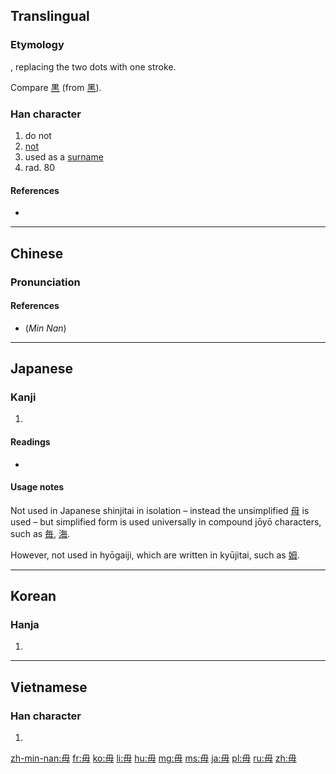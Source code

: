{{also|母}}
==Translingual==
{{stroke order|type=animate}}

===Etymology===
{{Han etyl}}
{{Han simp|母|f=⺀|t=丿}}, replacing the two dots with one stroke.

Compare [[黒]] (from [[黑]]).

===Han character===
{{Han char|rn=80|rad=毋|as=00|sn=4|four=7750<sub>0</sub>|canj=田十 (WJ)}}

# do not
# [[not]]
# used as a [[surname]]
# rad. 80

====References====
* {{Han ref|kx=0588.230|dkj=16721|dj=0980.290|hdz=42380.010|uh=6BCB|ud=27595|bh=A4F0|bd=42224}}

----

==Chinese==
{{zh-forms}}

===Pronunciation===
{{zh-pron
|m=wú
|c=mou4
|h=pfs=vu
|mn=m̄
|w=
|mc=y
|oc=y
|ma=|ma2=
|cat=v,adv,n
}}

====References====
*(''Min Nan'') {{thcwd|818|毋}}

----

==Japanese==

===Kanji===
{{ja-kanji|grade=|rs=毋00}}

# {{defn|lang=ja|sort=毋00}}

====Readings====
* {{ja-readings|on=[[ぶ]] (bu), [[む]] (mu)|kun=[[ない]] (nai), [[なかれ]] (nakare)}}

====Usage notes====
Not used in Japanese shinjitai in isolation – instead the unsimplified [[母]] is used – but simplified form is used universally in compound jōyō characters, such as [[毎]], [[海]].

However, not used in hyōgaiji, which are written in kyūjitai, such as [[姆]].

----

==Korean==

===Hanja===
{{ko-hanja|hangeul=무|eumhun=|rv=mu|mr=mu|y=mu}}

# {{defn|lang=ko|sort=毋00}}

----

==Vietnamese==

===Han character===
{{vi-hantu|[[vô]]|rs=毋00}}

# {{defn|lang=vi|sort=毋00}}

[[Category:CJKV radicals| ]]

[[zh-min-nan:毋]]
[[fr:毋]]
[[ko:毋]]
[[li:毋]]
[[hu:毋]]
[[mg:毋]]
[[ms:毋]]
[[ja:毋]]
[[pl:毋]]
[[ru:毋]]
[[zh:毋]]